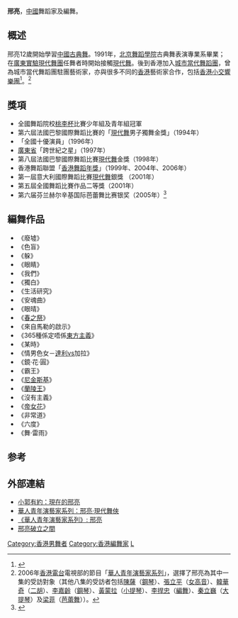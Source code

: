 '''邢亮'''{{bd||||}}，[[中國|中國]]舞蹈家及編舞。

==概述 ==
邢亮12歲開始學習[[中國古典舞|中國古典舞]]。1991年，[[北京舞蹈學院|北京舞蹈學院]]古典舞表演專業系畢業；在[[廣東實驗現代舞團|廣東實驗現代舞團]]任舞者時開始接觸[[現代舞|現代舞]]。後到香港加入[[城市當代舞蹈團|城市當代舞蹈團]]，曾為城市當代舞蹈團駐團藝術家，亦與很多不同的[[香港|香港]]藝術家合作，包括[[香港小交響樂團|香港小交響樂團]]<ref>{{cite news|title=华人青年舞蹈家——邢亮|url=http://www.cntv.cn/program/rw/20070515/101980.shtml|accessdate=2013-12-03|newspaper=CCTV|archive-date=2013-12-06|archive-url=https://web.archive.org/web/20131206104957/http://www.cntv.cn/program/rw/20070515/101980.shtml|dead-url=no}}</ref>。<ref>2006年[[香港電台|香港電台]]電視部的節目「[[華人青年演藝家系列|華人青年演藝家系列]]」，選擇了邢亮為其中一集的受訪對象（其他八集的受訪者包括[[陳薩|陳薩]]（[[鋼琴|鋼琴]]）、[[張立平|張立平]]（[[女高音|女高音]]）、[[韓華奇|韓華奇]]（[[二胡|二胡]]）、[[李嘉齡|李嘉齡]]（[[鋼琴|鋼琴]]）、[[黃蒙拉|黃蒙拉]]（[[小提琴|小提琴]]）、[[李捍忠|李捍忠]]（[[編舞|編舞]]）、[[秦立巍|秦立巍]]（[[大提琴|大提琴]]）及[[梁菲|梁菲]]（[[芭蕾舞|芭蕾舞]]））。</ref>

==獎項==
*全國舞蹈院校[[桃李杯|桃李杯]]比賽少年組及青年組冠軍
*第六屆法國巴黎國際舞蹈比賽的「[[現代舞|現代舞]]男子獨舞金獎」（1994年）
*「全國十優演員」（1996年）
*[[廣東省|廣東省]]「跨世紀之星」（1997年）
*第八屆法國巴黎國際舞蹈比賽[[現代舞|現代舞]]金獎（1998年）
*香港舞蹈聯盟「[[香港舞蹈年獎|香港舞蹈年獎]]」（1999年、2004年、2006年）
*第一屆意大利國際舞蹈比賽[[現代舞|現代舞]]銀獎 （2001年）
*第五屆全國舞蹈比賽作品二等獎（2001年）
*第六届芬兰赫尔辛基国际芭蕾舞比赛银奖（2005年）<ref>{{cite news|title=中国芭蕾舞演员管文婷和邢亮国际比赛摘金夺银|url=http://gb.cri.cn/27504/2009/06/22/4205s2541683.htm|accessdate=2013-12-03|newspaper=中国国际广播电台国际在线|archive-date=2016-03-04|archive-url=https://web.archive.org/web/20160304125718/http://gb.cri.cn/27504/2009/06/22/4205s2541683.htm|dead-url=no}}</ref>

==編舞作品==
*《廢墟》
*《色盲》
*《躲》
*《眼睛》
*《我們》
*《獨白》
*《生活研究》
*《安魂曲》
*《眼晴》
*《[[春之祭|春之祭]]》
*《來自馬勒的啟示》
*《365種係定唔係[[東方主義|東方主義]]》
*《某時》
*《情男色女－[[達利|達利]]vs加拉》
*《鏡‧花‧圓》
*《霸王》
*《[[尼金斯基|尼金斯基]]》
*《[[蘭陵王|蘭陵王]]》
*《沒有主義》
*《[[帝女花|帝女花]]》
*《非常道》
*《六度》
*《舞‧雷雨》

==参考==
{{Reflist}}

==外部連結==
* [https://web.archive.org/web/20160306054001/http://www.ycwb.com/GB/content/2006-05/09/content_1120779.htm 小郭有約：現在的邢亮]
* [http://www.rthk.org.hk/special/ycp2006/02.htm 華人青年演藝家系列：邢亮‧現代舞俠] {{Wayback|url=http://www.rthk.org.hk/special/ycp2006/02.htm |date=20070311012446 }}
* [http://rthk.hk/special/awardpro/award06/tv19.htm 《華人青年演藝家系列》: 邢亮] {{Wayback|url=http://rthk.hk/special/awardpro/award06/tv19.htm |date=20160726125924 }}
* [http://paper.wenweipo.com/2008/06/22/YC0806220001.htm 邢亮破立之間] {{Wayback|url=http://paper.wenweipo.com/2008/06/22/YC0806220001.htm |date=20090208073538 }}

[[Category:香港男舞者|Category:香港男舞者]]
[[Category:香港編舞家|Category:香港編舞家]]
[[Category:邢姓|L]]